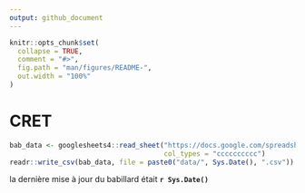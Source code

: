 ```yaml
---
output: github_document
---
```


<!-- README.md is generated from README.Rmd. Please edit that file -->

```r
knitr::opts_chunk$set(
  collapse = TRUE,
  comment = "#>",
  fig.path = "man/figures/README-",
  out.width = "100%"
)
```


<!-- badges: start -->
<!-- badges: end -->


# CRET

```r
bab_data <- googlesheets4::read_sheet("https://docs.google.com/spreadsheets/d/1Udz3YHed2MMq7X5eeO8IByIJuyePUa51VKCctZr47IM/edit#gid=0",
                                      col_types = "cccccccccc")
readr::write_csv(bab_data, file = paste0("data/", Sys.Date(), ".csv"))
```

la dernière mise à jour du babillard était **`r Sys.Date()`**


<!-- ## recentsPubs.R -->

<!-- Script pour connaître les publications récentes des profs du CRET. -->

<!-- ```{r, eval=FALSE} -->
<!-- source("https://raw.githubusercontent.com/frousseu/CRET/master/recentPubs.R",encoding="UTF-8") -->
<!-- ``` -->


